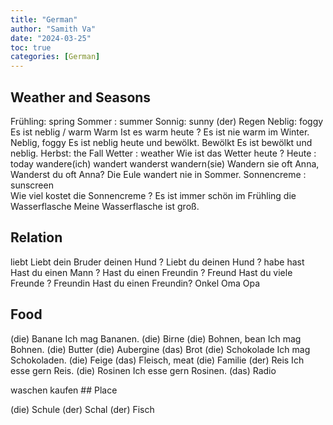 ```yaml
---
title: "German"
author: "Samith Va"
date: "2024-03-25"
toc: true
categories: [German]
---
```

## Weather and Seasons

Frühling: spring
Sommer : summer
Sonnig: sunny
(der) Regen 
Neblig: foggy
	Es ist neblig / warm
Warm
	Ist es warm heute ?
	Es ist nie warm im Winter.
Neblig, foggy 
	Es ist neblig heute und bewölkt.
Bewölkt
	Es ist bewölkt und neblig.
Herbst: the Fall 
Wetter : weather
	Wie ist das Wetter heute ?
Heute : today
wandere(ich) wandert wanderst wandern(sie) 
	Wandern sie oft Anna, Wanderst du oft Anna?
	Die Eule wandert nie in Sommer. 
Sonnencreme : sunscreen  
	Wie viel kostet die Sonnencreme ?
Es ist immer schön im Frühling
die Wasserflasche 
	Meine Wasserflasche ist groß.

## Relation 

liebt
	Liebt dein Bruder deinen Hund ?
	Liebt du deinen Hund ?
habe hast
	Hast du einen Mann ? 
	Hast du einen Freundin ?
Freund
	Hast du viele Freunde ?
Freundin
	Hast du einen Freundin?
Onkel
Oma 
Opa 

## Food

(die) Banane 
	Ich mag Bananen.
(die) Birne
(die) Bohnen, bean 
	Ich mag Bohnen.
(die) Butter
(die) Aubergine 
(das) Brot
(die) Schokolade 
	Ich mag Schokoladen. 
(die) Feige
(das) Fleisch, meat
(die) Familie 
(der) Reis
	Ich esse gern Reis.
(die) Rosinen 
	Ich esse gern Rosinen. 
(das) Radio






waschen 
kaufen
## Place

(die) Schule
(der) Schal 
(der) Fisch
